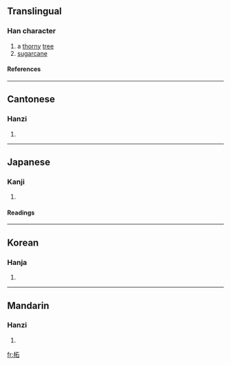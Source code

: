 ==Translingual==
===Han character===
{{Han char|rn=75|rad=木|as=05|sn=9|four=4196<sub>0</sub>|canj=木一口 (DMR)}}
# a [[thorny]] [[tree]]
# [[sugarcane]]
====References====
{{Han ref|kx=0519.090|dkj=14626|dj=0907.070|hdz=21180.020|uh=67D8|ud=26584|bh=CF43|bd=53059}}

----
==Cantonese==
===Hanzi===
{{yue-hanzi|jyut=|y=je3}}
# {{defn|Cantonese}}

----
==Japanese==
===Kanji===
{{ja-kanji|grade=|rs=木05}}
# {{defn|Japanese}} 
====Readings====
{{ja-readings|on=[[しゃ]] (sha)|kun=[[やまぐわ]] (yamaguwa), [[つげ]] (tsuge)}}

----
==Korean==
===Hanja===
{{ko-hanja|hangeul=자|eumhun=|rv=ja|mr=cha|y=ca}}
# {{defn|Korean}}

----
==Mandarin==
===Hanzi===
{{cmn-hanzi|pin=[[zhè]] (zhe4)|wg=che<sup>4</sup>}}
# {{defn|Mandarin}}

[[fr:柘]]